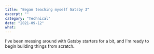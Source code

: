 ```yaml
---
title: "Began teaching myself Gatsby 3"
excerpt: ""
category: "Technical"
date: "2021-09-12"
what:
---
```

I've been messing around with Gatsby starters for a bit, and I'm ready to begin building things from scratch.